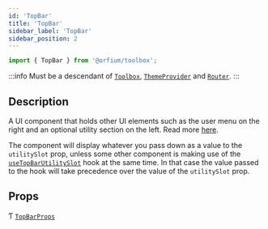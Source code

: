 ```yaml
---
id: 'TopBar'
title: 'TopBar'
sidebar_label: 'TopBar'
sidebar_position: 2
---
```



```ts
import { TopBar } from '@orfium/toolbox';
```

:::info
Must be a descendant of [`Toolbox`](./Toolbox), [`ThemeProvider`](https://designlab.orfium.com/?path=/docs/design-system-themeprovider--setting-up-a-button-example) and [`Router`](https://v5.reactrouter.com/web/api/Router).
:::


## Description

A UI component that holds other UI elements such as the user menu on the right and an optional utility section on the
left. Read more [here](/docs/tutorials/Installation%20and%20Usage/UI/Top%20Bar%20Component).

The component will display whatever you pass down as a value to the `utilitySlot` prop, unless some other component
is making use of the [`useTopBarUtilitySlot`](../hooks/useTopBarUtilitySlot) hook at the same time. In that case
the value passed to the hook will take precedence over the value of the `utilitySlot` prop.

## Props

Ƭ [`TopBarProps`](../types/TopBarProps)

<Type />

